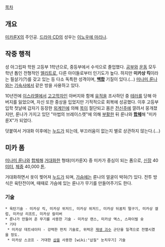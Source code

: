 [[목차]]

== 개요 ==
[[미카룬X]]의 주인공. [[드라마 CD]]의 성우는 [[이노우에 마리나]].

== 작중 행적 ==
성 아그립파 학원 고등부 1학년으로, 중등부에서 수석으로 졸업했다. [[공부]]와 [[운동]] 모두 학년 톱인 전형적인 [[엘리트]]로, 다른 아이들로부터 인기도가 높다. 하지만 '''미카상 킥'''이라는 필살기(?)를 갖고 있는 등 다소 독특한 성격이며, '''[[백합]]''' 기질이 있다.(...) [[미나미 룬나]]와는 [[기숙사]]에서 같은 방을 사용하고 있다.

10년전에 [[이스라엘]]에서 [[고고학자]]인 아버지와 함께 [[유적]]을 조사하던 중 [[테러]]를 당해 아버지를 잃었으며, 자신 또한 중상을 입었지만 기적적으로 회복에 성공했다. 이후 고등부 입학 첫날에 갑자기 등장한 [[외계인]]에 의해 [[목]]이 절단되고 몸은 [[전신주]]에 깔려서 뭉개졌지만, 룬나가 가지고 있던 "마법의 브레이스렛"에 의해 [[부활]]한 뒤 룬나와 '''[[합체]]'''해 "미카룬X"가 되었다. 

덧붙여서 거대화 이후에는 [[누드]]가 되는데, 부끄러움이 없는지 별로 상관하지 않는다.(...)

== 미카 폼 ==
[[미나미 룬나]]와 [[합체]]해 [[거대화]]한 형태(미카룬X) 중 미카가 중심이 되는 폼으로, [[신장]] 40 [[미터]], [[체중]] 40,000 [[톤]]. 

거대화하면서 옷이 찢어져 [[누드]]가 되며, [[가슴]]에는 룬나의 얼굴이 박혀(?) 있다. 전투 방식은 육탄전이며, 때때로 가슴에 있는 룬나가 무기를 만들어주기도 한다.

=== 기술 ===
 * 육탄기술 - 미카상 킥, 미카상 위저드, 미카상 위저드, 미카상 뒤꿈치 떨구기, 미카상 갤럽, 미카상 리프트, 미카상 칼리버
 * 룬나가 만들어 준 무기를 사용한 기술 - 미카상 랜스, 미카상 액스, 스파이럴 슛
 * 기타
  * 미카상 데트네이터 - 강력한 펀치 기술로, 위력은 [[재생 괴수]] 군단을 일격으로 전멸시켰을 정도.
  * 미카상 스코프 - 거대한 [[삽]]을 사용한 [wiki:"삽질" 눈치우기] 기술
